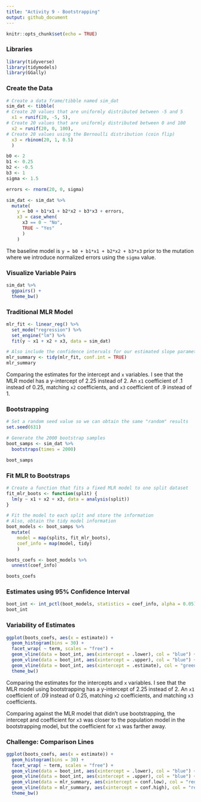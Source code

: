 ```yaml
---
title: "Activity 9 - Bootstrapping"
output: github_document
---
```


```r
knitr::opts_chunk$set(echo = TRUE)
```

### Libraries
```r
library(tidyverse)
library(tidymodels)
library(GGally)
```

### Create the Data
```r
# Create a data frame/tibble named sim_dat
sim_dat <- tibble(
# Create 20 values that are uniformly distributed between -5 and 5
  x1 = runif(20, -5, 5),
# Create 20 values that are uniformly distributed between 0 and 100
  x2 = runif(20, 0, 100),
# Create 20 values using the Bernoulli distribution (coin flip)
  x3 = rbinom(20, 1, 0.5)
  )

b0 <- 2
b1 <- 0.25
b2 <- -0.5
b3 <- 1
sigma <- 1.5

errors <- rnorm(20, 0, sigma)

sim_dat <- sim_dat %>% 
  mutate(
    y = b0 + b1*x1 + b2*x2 + b3*x3 + errors,
    x3 = case_when(
      x3 == 0 ~ "No",
      TRUE ~ "Yes"
      )
    )
```

The baseline model is `y = b0 + b1*x1 + b2*x2 + b3*x3` prior to the mutation where we introduce normalized errors using the `sigma` value.

### Visualize Variable Pairs
```r
sim_dat %>% 
  ggpairs() + 
  theme_bw()
```

### Traditional MLR Model
```r
mlr_fit <- linear_reg() %>%
  set_mode("regression") %>% 
  set_engine("lm") %>% 
  fit(y ~ x1 + x2 + x3, data = sim_dat)

# Also include the confidence intervals for our estimated slope parameters
mlr_summary <- tidy(mlr_fit, conf.int = TRUE)
mlr_summary
```
Comparing the estimates for the intercept and `x` variables. I see that the MLR model has a y-intercept of 2.25 instead of 2. An `x1` coefficient of .1 instead of 0.25, matching `x2` coefficients, and `x3` coefficient of .9 instead of 1.

### Bootstrapping 
```r
# Set a random seed value so we can obtain the same "random" results
set.seed(631)

# Generate the 2000 bootstrap samples
boot_samps <- sim_dat %>% 
  bootstraps(times = 2000)

boot_samps
```

### Fit MLR to Bootstraps
```r

# Create a function that fits a fixed MLR model to one split dataset
fit_mlr_boots <- function(split) {
  lm(y ~ x1 + x2 + x3, data = analysis(split))
}

# Fit the model to each split and store the information
# Also, obtain the tidy model information
boot_models <- boot_samps %>% 
  mutate(
    model = map(splits, fit_mlr_boots),
    coef_info = map(model, tidy)
    )

boots_coefs <- boot_models %>% 
  unnest(coef_info)

boots_coefs
```
### Estimates using 95% Confidence Interval
```r
boot_int <- int_pctl(boot_models, statistics = coef_info, alpha = 0.05)
boot_int
```

### Variability of Estimates
```r
ggplot(boots_coefs, aes(x = estimate)) +
  geom_histogram(bins = 30) +
  facet_wrap( ~ term, scales = "free") +
  geom_vline(data = boot_int, aes(xintercept = .lower), col = "blue") +
  geom_vline(data = boot_int, aes(xintercept = .upper), col = "blue") +
  geom_vline(data = boot_int, aes(xintercept = .estimate), col = "green") +
  theme_bw()
```

Comparing the estimates for the intercepts and `x` variables. I see that the MLR model using bootstrapping has a y-intercept of 2.25 instead of 2. An `x1` coefficient of .09 instead of 0.25, matching `x2` coefficients, and matching `x3` coefficients. 

Comparing against the MLR model that didn't use bootstrapping, the intercept and coefficient for `x3` was closer to the population model in the bootstrapping model, but the coefficient for `x1` was farther away.

### Challenge: Comparison Lines
```r
ggplot(boots_coefs, aes(x = estimate)) +
  geom_histogram(bins = 30) +
  facet_wrap( ~ term, scales = "free") +
  geom_vline(data = boot_int, aes(xintercept = .lower), col = "blue") +
  geom_vline(data = boot_int, aes(xintercept = .upper), col = "blue") + 
  geom_vline(data = mlr_summary, aes(xintercept = conf.low), col = "red") +
  geom_vline(data = mlr_summary, aes(xintercept = conf.high), col = "red") +
  theme_bw()
```

